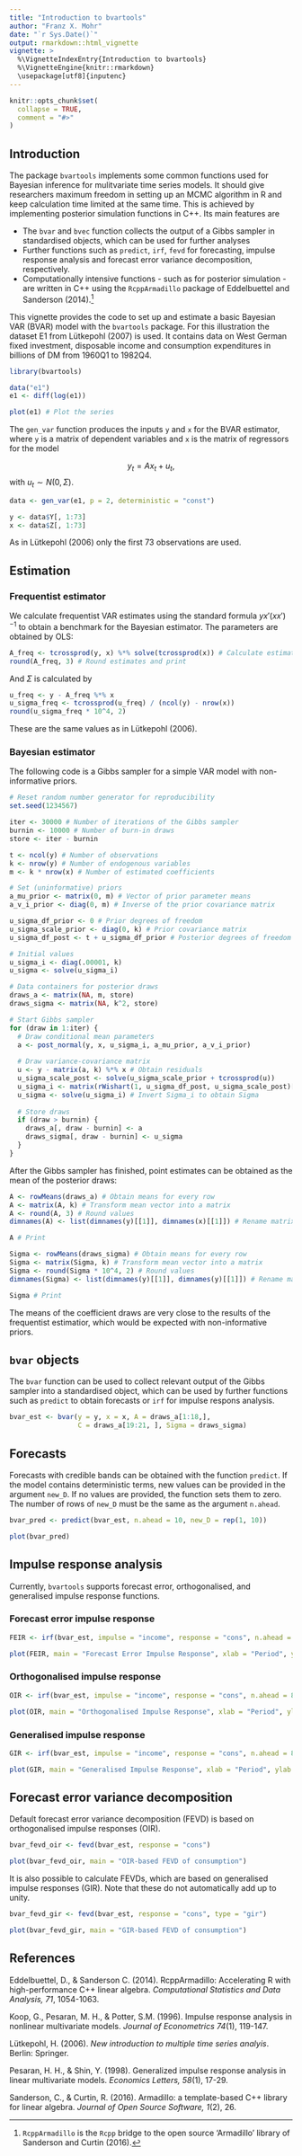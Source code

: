 ```yaml
---
title: "Introduction to bvartools"
author: "Franz X. Mohr"
date: "`r Sys.Date()`"
output: rmarkdown::html_vignette
vignette: >
  %\VignetteIndexEntry{Introduction to bvartools}
  %\VignetteEngine{knitr::rmarkdown}
  \usepackage[utf8]{inputenc}
---
```


```r
knitr::opts_chunk$set(
  collapse = TRUE,
  comment = "#>"
)
```

## Introduction

The package `bvartools` implements some common functions used for Bayesian inference for mulitvariate time series models. It should give researchers maximum freedom in setting up an MCMC algorithm in R and keep calculation time limited at the same time. This is achieved by implementing posterior simulation functions in C++. Its main features are

-   The `bvar` and `bvec` function collects the output of a Gibbs sampler in standardised objects, which can be used for further analyses
-   Further functions such as `predict`, `irf`, `fevd` for forecasting, impulse response analysis and forecast error variance decomposition, respectively.
- Computationally intensive functions - such as for posterior simulation - are written in C++ using the `RcppArmadillo` package of Eddelbuettel and Sanderson (2014).[^cpp]

This vignette provides the code to set up and estimate a basic Bayesian VAR (BVAR) model with the `bvartools` package. For this illustration the dataset E1 from Lütkepohl (2007) is used. It contains data on West German fixed investment, disposable income and consumption expenditures in billions of DM from 1960Q1 to 1982Q4.

```r
library(bvartools)

data("e1")
e1 <- diff(log(e1))

plot(e1) # Plot the series
```

The `gen_var` function produces the inputs `y` and `x` for the BVAR estimator, where `y` is a matrix of dependent variables and `x` is the matrix of regressors for the model

$$y_t = A x_t + u_t,$$
with $u_t \sim N(0, \Sigma)$.

```r
data <- gen_var(e1, p = 2, deterministic = "const")

y <- data$Y[, 1:73]
x <- data$Z[, 1:73]
```

As in Lütkepohl (2006) only the first 73 observations are used.

## Estimation

### Frequentist estimator

We calculate frequentist VAR estimates using the standard formula $y x' (x x')^{-1}$ to obtain a benchmark for the Bayesian estimator. The parameters are obtained by OLS:

```r
A_freq <- tcrossprod(y, x) %*% solve(tcrossprod(x)) # Calculate estimates
round(A_freq, 3) # Round estimates and print
```

And $\Sigma$ is calculated by

```r
u_freq <- y - A_freq %*% x
u_sigma_freq <- tcrossprod(u_freq) / (ncol(y) - nrow(x))
round(u_sigma_freq * 10^4, 2)
```

These are the same values as in Lütkepohl (2006).

### Bayesian estimator

The following code is a Gibbs sampler for a simple VAR model with non-informative priors.

```r
# Reset random number generator for reproducibility
set.seed(1234567)

iter <- 30000 # Number of iterations of the Gibbs sampler
burnin <- 10000 # Number of burn-in draws
store <- iter - burnin

t <- ncol(y) # Number of observations
k <- nrow(y) # Number of endogenous variables
m <- k * nrow(x) # Number of estimated coefficients

# Set (uninformative) priors
a_mu_prior <- matrix(0, m) # Vector of prior parameter means
a_v_i_prior <- diag(0, m) # Inverse of the prior covariance matrix

u_sigma_df_prior <- 0 # Prior degrees of freedom
u_sigma_scale_prior <- diag(0, k) # Prior covariance matrix
u_sigma_df_post <- t + u_sigma_df_prior # Posterior degrees of freedom

# Initial values
u_sigma_i <- diag(.00001, k)
u_sigma <- solve(u_sigma_i)

# Data containers for posterior draws
draws_a <- matrix(NA, m, store)
draws_sigma <- matrix(NA, k^2, store)

# Start Gibbs sampler
for (draw in 1:iter) {
  # Draw conditional mean parameters
  a <- post_normal(y, x, u_sigma_i, a_mu_prior, a_v_i_prior)
  
  # Draw variance-covariance matrix
  u <- y - matrix(a, k) %*% x # Obtain residuals
  u_sigma_scale_post <- solve(u_sigma_scale_prior + tcrossprod(u))
  u_sigma_i <- matrix(rWishart(1, u_sigma_df_post, u_sigma_scale_post)[,, 1], k)
  u_sigma <- solve(u_sigma_i) # Invert Sigma_i to obtain Sigma
  
  # Store draws
  if (draw > burnin) {
    draws_a[, draw - burnin] <- a
    draws_sigma[, draw - burnin] <- u_sigma
  }
}
```

After the Gibbs sampler has finished, point estimates can be obtained as the mean of the posterior draws:

```r
A <- rowMeans(draws_a) # Obtain means for every row
A <- matrix(A, k) # Transform mean vector into a matrix
A <- round(A, 3) # Round values
dimnames(A) <- list(dimnames(y)[[1]], dimnames(x)[[1]]) # Rename matrix dimensions

A # Print
```

```r
Sigma <- rowMeans(draws_sigma) # Obtain means for every row
Sigma <- matrix(Sigma, k) # Transform mean vector into a matrix
Sigma <- round(Sigma * 10^4, 2) # Round values
dimnames(Sigma) <- list(dimnames(y)[[1]], dimnames(y)[[1]]) # Rename matrix dimensions

Sigma # Print
```

The means of the coefficient draws are very close to the results of the frequentist estimatior, which would be expected with non-informative priors.

## `bvar` objects

The `bvar` function can be used to collect relevant output of the Gibbs sampler into a standardised object, which can be used by further functions such as `predict` to obtain forecasts or `irf` for impulse respons analysis.

```r
bvar_est <- bvar(y = y, x = x, A = draws_a[1:18,],
                 C = draws_a[19:21, ], Sigma = draws_sigma)
```

## Forecasts

Forecasts with credible bands can be obtained with the function `predict`. If the model contains deterministic terms, new values can be provided in the argument `new_D`. If no values are provided, the function sets them to zero. The number of rows of `new_D` must be the same as the argument `n.ahead`.

```r
bvar_pred <- predict(bvar_est, n.ahead = 10, new_D = rep(1, 10))

plot(bvar_pred)
```

## Impulse response analysis

Currently, `bvartools` supports forecast error, orthogonalised, and generalised impulse response functions.

### Forecast error impulse response

```r
FEIR <- irf(bvar_est, impulse = "income", response = "cons", n.ahead = 8)

plot(FEIR, main = "Forecast Error Impulse Response", xlab = "Period", ylab = "Response")
```

### Orthogonalised impulse response

```r
OIR <- irf(bvar_est, impulse = "income", response = "cons", n.ahead = 8, type = "oir")

plot(OIR, main = "Orthogonalised Impulse Response", xlab = "Period", ylab = "Response")
```

### Generalised impulse response

```r
GIR <- irf(bvar_est, impulse = "income", response = "cons", n.ahead = 8, type = "gir")

plot(GIR, main = "Generalised Impulse Response", xlab = "Period", ylab = "Response")
```

## Forecast error variance decomposition

Default forecast error variance decomposition (FEVD) is based on orthogonalised impulse responses (OIR).

```r
bvar_fevd_oir <- fevd(bvar_est, response = "cons")

plot(bvar_fevd_oir, main = "OIR-based FEVD of consumption")
```

It is also possible to calculate FEVDs, which are based on generalised impulse responses (GIR). Note that these do not automatically add up to unity.

```r
bvar_fevd_gir <- fevd(bvar_est, response = "cons", type = "gir")

plot(bvar_fevd_gir, main = "GIR-based FEVD of consumption")
```


## References

Eddelbuettel, D., & Sanderson C. (2014). RcppArmadillo: Accelerating R with high-performance C++ linear algebra. *Computational Statistics and Data Analysis, 71*, 1054-1063.

Koop, G., Pesaran, M. H., & Potter, S.M. (1996). Impulse response analysis in nonlinear multivariate models. *Journal of Econometrics 74*(1), 119-147.

Lütkepohl, H. (2006). *New introduction to multiple time series analyis*. Berlin: Springer.

Pesaran, H. H., & Shin, Y. (1998). Generalized impulse response analysis in linear multivariate models. *Economics Letters, 58*(1), 17-29.

Sanderson, C., & Curtin, R. (2016). Armadillo: a template-based C++ library for linear algebra. *Journal of Open Source Software, 1*(2), 26.

[^cpp]: `RcppArmadillo` is the `Rcpp` bridge to the open source 'Armadillo' library of Sanderson and Curtin (2016).